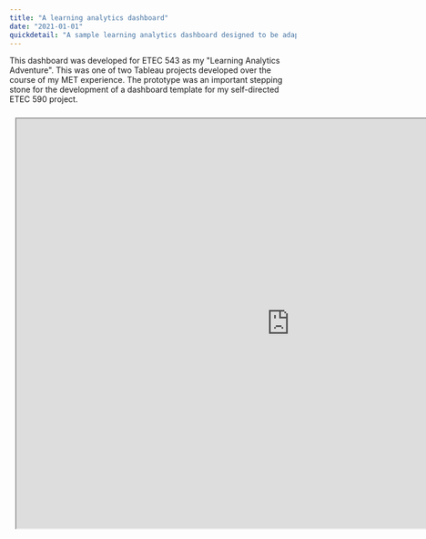 ```yaml
---
title: "A learning analytics dashboard"
date: "2021-01-01"
quickdetail: "A sample learning analytics dashboard designed to be adapted for different learning designs."
---
```

This dashboard was developed for ETEC 543 as my "Learning Analytics Adventure". This was one of two Tableau projects developed over the course of my MET experience. The prototype was an important stepping stone for the development of a dashboard template for my self-directed ETEC 590 project.

<iframe title="hi" style="width: 960px; height: 720px; margin: 10px; position: relative;"
src="https://public.tableau.com/views/LAAdventure-FinalProject/Acknowledgements?:language=en-US&:showVizHome=no"
width="100%" height="1200">
</iframe>
      

